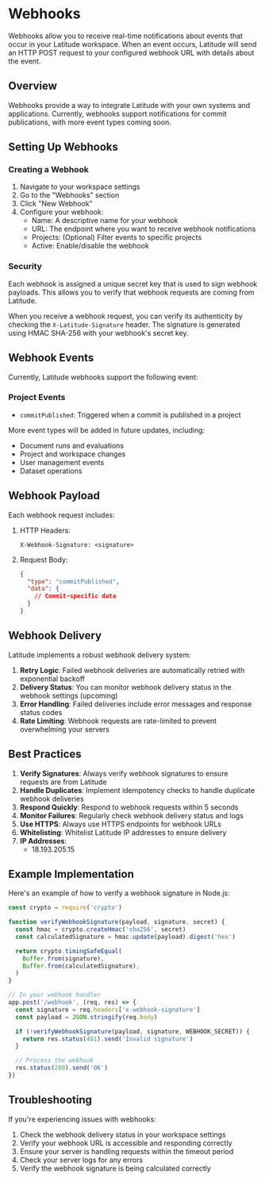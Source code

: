 # Webhooks

Webhooks allow you to receive real-time notifications about events that occur in your Latitude workspace. When an event occurs, Latitude will send an HTTP POST request to your configured webhook URL with details about the event.

## Overview

Webhooks provide a way to integrate Latitude with your own systems and applications. Currently, webhooks support notifications for commit publications, with more event types coming soon.

## Setting Up Webhooks

### Creating a Webhook

1. Navigate to your workspace settings
2. Go to the "Webhooks" section
3. Click "New Webhook"
4. Configure your webhook:
   - Name: A descriptive name for your webhook
   - URL: The endpoint where you want to receive webhook notifications
   - Projects: (Optional) Filter events to specific projects
   - Active: Enable/disable the webhook

### Security

Each webhook is assigned a unique secret key that is used to sign webhook payloads. This allows you to verify that webhook requests are coming from Latitude.

When you receive a webhook request, you can verify its authenticity by checking the `X-Latitude-Signature` header. The signature is generated using HMAC SHA-256 with your webhook's secret key.

## Webhook Events

Currently, Latitude webhooks support the following event:

### Project Events

- `commitPublished`: Triggered when a commit is published in a project

More event types will be added in future updates, including:

- Document runs and evaluations
- Project and workspace changes
- User management events
- Dataset operations

## Webhook Payload

Each webhook request includes:

1. HTTP Headers:

   ```
   X-Webhook-Signature: <signature>
   ```

2. Request Body:
   ```json
   {
     "type": "commitPublished",
     "data": {
       // Commit-specific data
     }
   }
   ```

## Webhook Delivery

Latitude implements a robust webhook delivery system:

1. **Retry Logic**: Failed webhook deliveries are automatically retried with exponential backoff
2. **Delivery Status**: You can monitor webhook delivery status in the webhook settings (upcoming)
3. **Error Handling**: Failed deliveries include error messages and response status codes
4. **Rate Limiting**: Webhook requests are rate-limited to prevent overwhelming your servers

## Best Practices

1. **Verify Signatures**: Always verify webhook signatures to ensure requests are from Latitude
2. **Handle Duplicates**: Implement idempotency checks to handle duplicate webhook deliveries
3. **Respond Quickly**: Respond to webhook requests within 5 seconds
4. **Monitor Failures**: Regularly check webhook delivery status and logs
5. **Use HTTPS**: Always use HTTPS endpoints for webhook URLs
6. **Whitelisting**: Whitelist Latitude IP addresses to ensure delivery
7. **IP Addresses**:
   - 18.193.205.15

## Example Implementation

Here's an example of how to verify a webhook signature in Node.js:

```javascript
const crypto = require('crypto')

function verifyWebhookSignature(payload, signature, secret) {
  const hmac = crypto.createHmac('sha256', secret)
  const calculatedSignature = hmac.update(payload).digest('hex')

  return crypto.timingSafeEqual(
    Buffer.from(signature),
    Buffer.from(calculatedSignature),
  )
}

// In your webhook handler
app.post('/webhook', (req, res) => {
  const signature = req.headers['x-webhook-signature']
  const payload = JSON.stringify(req.body)

  if (!verifyWebhookSignature(payload, signature, WEBHOOK_SECRET)) {
    return res.status(401).send('Invalid signature')
  }

  // Process the webhook
  res.status(200).send('OK')
})
```

## Troubleshooting

If you're experiencing issues with webhooks:

1. Check the webhook delivery status in your workspace settings
2. Verify your webhook URL is accessible and responding correctly
3. Ensure your server is handling requests within the timeout period
4. Check your server logs for any errors
5. Verify the webhook signature is being calculated correctly
